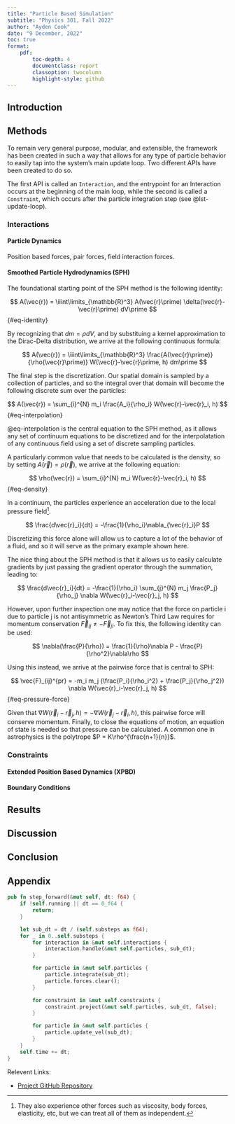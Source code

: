 ```yaml
---
title: "Particle Based Simulation"
subtitle: "Physics 301, Fall 2022"
author: "Ayden Cook"
date: "9 December, 2022"
toc: true
format:
    pdf:
        toc-depth: 4
        documentclass: report
        classoption: twocolumn
        highlight-style: github
---
```


## Introduction

## Methods

To remain very general purpose, modular, and extensible, the framework has been created in such a way that allows for any type of particle behavior to easily tap into the system's main update loop. Two different APIs have been created to do so.

The first API is called an `Interaction`, and the entrypoint for an Interaction occurs at the beginning of the main loop, while the second is called a `Constraint`, which occurs after the particle integration step (see @lst-update-loop).

### Interactions

#### Particle Dynamics

Position based forces, pair forces, field interaction forces.

#### Smoothed Particle Hydrodynamics (SPH)

The foundational starting point of the SPH method is the following identity:

$$
A(\vec{r}) = \iiint\limits_{\mathbb{R}^3} A(\vec{r}\prime) \delta(\vec{r}-\vec{r}\prime) dV\prime
$$ {#eq-identity}

By recognizing that $dm = \rho dV$, and by substituing a kernel approximation to the Dirac-Delta distribution, we arrive at the following continuous formula:

$$
A(\vec{r}) = \iiint\limits_{\mathbb{R}^3} \frac{A(\vec{r}\prime)}{\rho(\vec{r}\prime)} W(\vec{r}-\vec{r}\prime, h) dm\prime
$$

The final step is the discretization. Our spatial domain is sampled by a collection of particles, and so the integral over that domain will become the following discrete sum over the particles:

$$
A(\vec{r}) = \sum_{i}^{N} m_i \frac{A_i}{\rho_i} W(\vec{r}-\vec{r}_i, h)
$$ {#eq-interpolation}

@eq-interpolation is the central equation to the SPH method, as it allows any set of continuum equations to be discretized and for the interpolatation of any continuous field using a set of discrete sampling particles.

A particularly common value that needs to be calculated is the density, so by setting $A(\vec{r}) = \rho(\vec{r})$, we arrive at the following equation:

$$
\rho(\vec{r}) = \sum_{i}^{N} m_i W(\vec{r}-\vec{r}_i, h)
$$ {#eq-density}

In a continuum, the particles experience an acceleration due to the local pressure field^[They also experience other forces such as viscosity, body forces, elasticity, etc, but we can treat all of them as independent.].

$$
\frac{d\vec{r}_i}{dt} = -\frac{1}{\rho_i}\nabla_{\vec{r}_i}P
$$

Discretizing this force alone will allow us to capture a lot of the behavior of a fluid, and so it will serve as the primary example shown here.

The nice thing about the SPH method is that it allows us to easily calculate gradients by just passing the gradient operator through the summation, leading to:

$$
\frac{d\vec{r}_i}{dt} = -\frac{1}{\rho_i} \sum_{j}^{N} m_j \frac{P_j}{\rho_j} \nabla W(\vec{r}_i-\vec{r}_j, h)
$$

However, upon further inspection one may notice that the force on particle i due to particle j is not antisymmetric as Newton's Third Law requires for momentum conservation $\vec{F}_{ij} \neq -\vec{F}_{ji}$. To fix this, the following identity can be used:

$$
\nabla(\frac{P}{\rho}) = \frac{1}{\rho}\nabla P - \frac{P}{\rho^2}\nabla\rho
$$

Using this instead, we arrive at the pairwise force that is central to SPH:

$$
\vec{F}_{ij}^{pr} = -m_i m_j (\frac{P_i}{\rho_i^2} + \frac{P_j}{\rho_j^2}) \nabla W(\vec{r}_i-\vec{r}_j, h)
$$ {#eq-pressure-force}

Given that $\nabla W(\vec{r}_i-\vec{r}_j, h) = -\nabla W(\vec{r}_j-\vec{r}_i, h)$, this pairwise force will conserve momentum. Finally, to close the equations of motion, an equation of state is needed so that pressure can be calculated. A common one in astrophysics is the polytrope $P = K\rho^{\frac{n+1}{n}}$.

### Constraints

#### Extended Position Based Dynamics (XPBD)

#### Boundary Conditions

## Results

## Discussion

## Conclusion

## Appendix

```{#lst-update-loop .rust lst-cap="Update Loop"}
pub fn step_forward(&mut self, dt: f64) {
    if !self.running || dt == 0_f64 {
        return;
    }

    let sub_dt = dt / (self.substeps as f64);
    for _ in 0..self.substeps {
        for interaction in &mut self.interactions {
            interaction.handle(&mut self.particles, sub_dt);
        }

        for particle in &mut self.particles {
            particle.integrate(sub_dt);
            particle.forces.clear();
        }

        for constraint in &mut self.constraints {
            constraint.project(&mut self.particles, sub_dt, false);
        }

        for particle in &mut self.particles {
            particle.update_vel(sub_dt);
        }
    }
    self.time += dt;
}
```

Relevent Links:

- [Project GitHub Repository](https://github.com/aydencook03/simulation_engine)